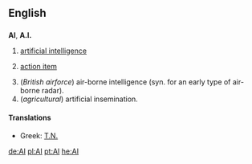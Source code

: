 {{see|ai}}
==English==

==={{initialism}}===
'''AI''', '''A.I.'''

# {{comptheory}} [[artificial intelligence]]
# {{management}} [[action item]]
# (''British airforce'') air-borne intelligence (syn. for an early type of air-borne radar).
# (''agricultural'') artificial insemination.

====Translations====
*Greek: [[Τ.Ν.]]

[[de:AI]]
[[pl:AI]]
[[pt:AI]]
[[he:AI]]